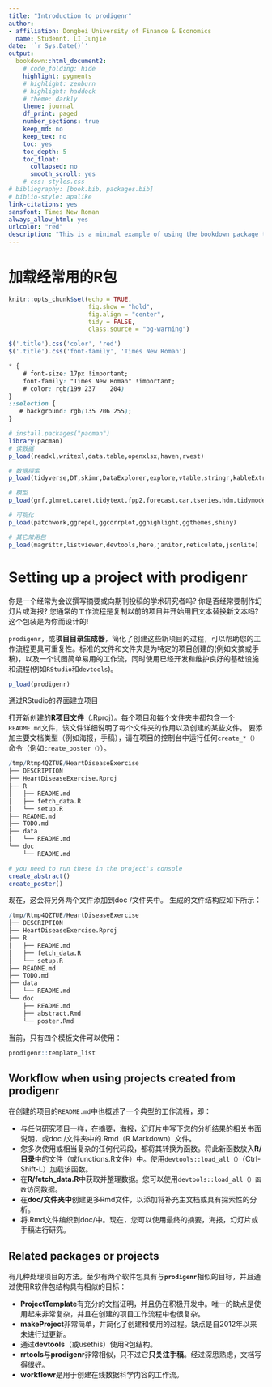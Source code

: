 ```yaml
--- 
title: "Introduction to prodigenr"
author:
- affiliation: Dongbei University of Finance & Economics
  name: Studennt. LI Junjie
date: '`r Sys.Date()`'
output:
  bookdown::html_document2:
    # code_folding: hide
    highlight: pygments
    # highlight: zenburn
    # highlight: haddock
    # theme: darkly
    theme: journal
    df_print: paged	
    number_sections: true
    keep_md: no
    keep_tex: no
    toc: yes
    toc_depth: 5
    toc_float:
      collapsed: no
      smooth_scroll: yes
    # css: styles.css
# bibliography: [book.bib, packages.bib]
# biblio-style: apalike
link-citations: yes
sansfont: Times New Roman
always_allow_html: yes
urlcolor: "red"
description: "This is a minimal example of using the bookdown package to write a book. The output format for this example is bookdown::gitbook."
---
```


# 加载经常用的R包


```r
knitr::opts_chunk$set(echo = TRUE,
                      fig.show = "hold",
                      fig.align = "center",
                      tidy = FALSE,
                      class.source = "bg-warning")
```

```js
$('.title').css('color', 'red')
$('.title').css('font-family', 'Times New Roman')
```

```css
* {
    # font-size: 17px !important;
    font-family: "Times New Roman" !important;
    # color: rgb(199 237	204)
}
::selection {
   # background: rgb(135 206 255);
}
```

```r
# install.packages("pacman")
library(pacman)
# 读数据
p_load(readxl,writexl,data.table,openxlsx,haven,rvest)
```

```r
# 数据探索
p_load(tidyverse,DT,skimr,DataExplorer,explore,vtable,stringr,kableExtra,lubridate)
```

```r
# 模型
p_load(grf,glmnet,caret,tidytext,fpp2,forecast,car,tseries,hdm,tidymodels,broom)
```

```r
# 可视化
p_load(patchwork,ggrepel,ggcorrplot,gghighlight,ggthemes,shiny)
```

```r
# 其它常用包
p_load(magrittr,listviewer,devtools,here,janitor,reticulate,jsonlite)
```

# Setting up a project with prodigenr

你是一个经常为会议撰写摘要或向期刊投稿的学术研究者吗?
你是否经常要制作幻灯片或海报?
您通常的工作流程是复制以前的项目并开始用旧文本替换新文本吗?
这个包装是为你而设计的!

`prodigenr`，或**项目目录生成器**，简化了创建这些新项目的过程，可以帮助您的工作流程更具可重复性。标准的文件和文件夹是为特定的项目创建的(例如文摘或手稿)，以及一个试图简单易用的工作流，同时使用已经开发和维护良好的基础设施和流程(例如`RStudio`和`devtools`)。

```r
p_load(prodigenr)
```

通过RStudio的界面建立项目

打开新创建的**R项目文件**（.Rproj）。每个项目和每个文件夹中都包含一个`README.md`文件，该文件详细说明了每个文件夹的作用以及创建的某些文件。 要添加主要文档类型（例如海报，手稿），请在项目的控制台中运行任何`create_*（）`命令（例如`create_poster（）`）。

```r
/tmp/Rtmp4QZTUE/HeartDiseaseExercise
├── DESCRIPTION
├── HeartDiseaseExercise.Rproj
├── R
│   ├── README.md
│   ├── fetch_data.R
│   └── setup.R
├── README.md
├── TODO.md
├── data
│   └── README.md
└── doc
    └── README.md
```

```r
# you need to run these in the project's console
create_abstract()
create_poster()
```

现在，这会将另外两个文件添加到doc /文件夹中。 生成的文件结构应如下所示：

```r
/tmp/Rtmp4QZTUE/HeartDiseaseExercise
├── DESCRIPTION
├── HeartDiseaseExercise.Rproj
├── R
│   ├── README.md
│   ├── fetch_data.R
│   └── setup.R
├── README.md
├── TODO.md
├── data
│   └── README.md
└── doc
    ├── README.md
    ├── abstract.Rmd
    └── poster.Rmd
```

当前，只有四个模板文件可以使用：

```r
prodigenr::template_list
```

## Workflow when using projects created from prodigenr

在创建的项目的`README.md`中也概述了一个典型的工作流程，即：

- 与任何研究项目一样，在摘要，海报，幻灯片中写下您的分析结果的相关书面说明，或doc /文件夹中的.Rmd（R Markdown）文件。 
- 您多次使用或相当复杂的任何代码段，都将其转换为函数。将此新函数放入**R/目录**中的文件（或functions.R文件）中。使用`devtools::load_all（）`（Ctrl-Shift-L）加载该函数。
- 在**R/fetch_data.R**中获取并整理数据。您可以使用`devtools::load_all（）函数`访问数据。
- 在**doc/文件夹中**创建更多Rmd文件，以添加将补充主文档或具有探索性的分析。
- 将.Rmd文件编织到doc/中。现在，您可以使用最终的摘要，海报，幻灯片或手稿进行研究。

## Related packages or projects

有几种处理项目的方法。至少有两个软件包具有与**`prodigenr`**相似的目标，并且通过使用R软件包结构具有相似的目标：

- **ProjectTemplate**有充分的文档证明，并且仍在积极开发中。唯一的缺点是使用起来非常复杂，并且在创建的项目工作流程中也很复杂。
-  **makeProject**非常简单，并简化了创建和使用的过程。缺点是自2012年以来未进行过更新。
- 通过**devtools**（或usethis）使用R包结构。
- **rrtools**与**prodigenr**非常相似，只不过它**只关注手稿**。经过深思熟虑，文档写得很好。
- **workflowr**是用于创建在线数据科学内容的工作流。